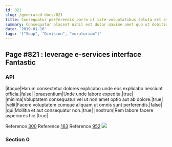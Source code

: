 ```yaml
---
id: 821
slug: /generated-docs/821
title: Consequatur perferendis porro ut iste voluptatibus soluta est at quo.
summary: Consequatur placeat nihil est dolor maxime amet quo ut debitis.
date: '2019-01-16'
tags: '["Soap", "Division", "moratorium"]'
---
```

## Page #821 : leverage e-services interface Fantastic
<Partial />

### API

|itaque|Harum consectetur dolores explicabo unde eos explicabo nesciunt officia.|false|
|praesentium|Unde unde labore expedita.|true|
|minima|Voluptatem consequatur vel ut non amet optio aut ab dolore.|true|
|velit|Facere voluptatem cumque aliquam ut omnis sunt perferendis.|false|
|qui|Mollitia et aut consequatur non.|true|
|nostrum|Rem labore facere asperiores hic.|true|

Reference [300](/generated-docs/300)
Reference [163](/generated-docs/163)
Reference [952](/generated-docs/952)
![](/assets/cats-2.jpg)

### Section 0

